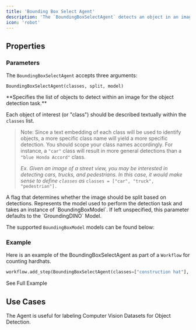 ```yaml
---
title: 'Bounding Box Select Agent'
description: 'The `BoundingBoxSelectAgent` detects an object in an image and selects its bounding box.'
icon: 'robot'
---
```


## Properties

### Parameters

The `BoundingBoxSelectAgent` accepts three arguments: 

```
BoundingBoxSelectAgent(classes, split, model)
```


<ResponseField name="classes" type="List[String]" required>
**Specifies the list of objects to detect within an image for the object detection task.**

Each object of interest (or "class") should be described textually within the `classes` list. 

> Note: Since a text embedding of each class will be used to identify objects, a more specific class name will yield a more specific detection. You should scope your class names accordingly. For instance, a `"car"` class will result in more general detections than a `"blue Honda Accord"` class.
> 
> _Ex. Given an image of a street view, you may be interested in detecting cars, trucks, and pedestrians. In this case, it would make sense to define `classes` as_
`classes = ["car", "truck", "pedestrian"].`


</ResponseField>

<ResponseField name="split" type="Boolean" required>
A flag that determines whether the image should be split based on detections.

</ResponseField>

<ResponseField name="model" type="BoundingBoxModel">
Represents the model used to perform the detection task and takes an instance of `BoundingBoxModel`. If left unspecified, this parameter defaults to the `GroundingDINO` Model. 
  
The supported `BoundingBoxModel` models can be found below:
  <Expandable title="Supported MultimodalLLMs">
    <ResponseField name="GroundingDINO()" type="BoundingBoxModel (Default)">
    </ResponseField>
    <ResponseField name="DETIC()" type="BoundingBoxModel">
    </ResponseField>
    <ResponseField name="OwlV2()" type="BoundingBoxModel">
    </ResponseField>
    <ResponseField name="YOLOWorld()" type="BoundingBoxModel">
    </ResponseField>

  </Expandable>

</ResponseField>

### Example

Here is an example of the BoundingBoxSelectAgent as part of a `Workflow` for counting hardhats.

```python example.py
workflow.add_step(BoundingBoxSelectAgent(classes=["construction hat"], model=GroundingDINO(), split=True))
```

<CardGroup cols={2}>
  <Card
    title="Construction Example"
    icon="circle-info"
    href="https://overeasy.sh/docs/examples/construction-example"
  >
    See Full Example
  </Card>
</CardGroup>

## Use Cases
The Agent is useful for labeling Computer Vision Datasets for Object Detection.